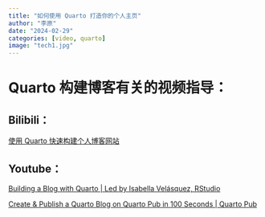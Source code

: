 ```yaml
---
title: "如何使用 Quarto 打造你的个人主页"
author: "李原"
date: "2024-02-29"
categories: [video, quarto]
image: "tech1.jpg"
---
```


# Quarto 构建博客有关的视频指导：

:::{#hero-heading}
## Bilibili：

[使用 Quarto 快速构建个人博客网站](https://www.bilibili.com/video/BV1t14y1s7co/?spm_id_from=333.1007.top_right_bar_window_history.content.click&vd_source=218cb6b73288af0fe1d857478d0c4cc6)

## Youtube：
[ Building a Blog with Quarto | Led by Isabella Velásquez, RStudio ](https://www.youtube.com/watch?v=CVcvXfRyfE0)

[ Create & Publish a Quarto Blog on Quarto Pub in 100 Seconds | Quarto Pub ](https://www.youtube.com/watch?v=t8qtcDyCRFA)

:::